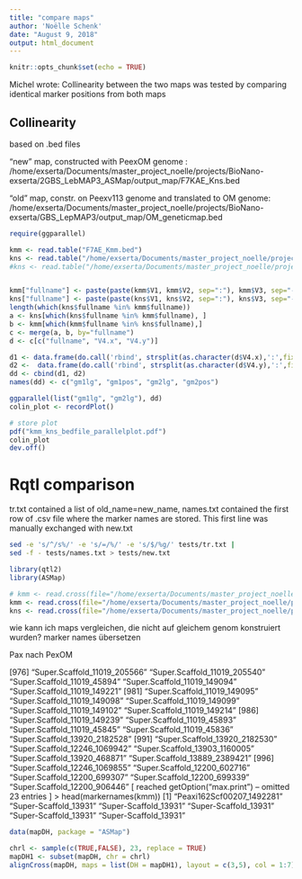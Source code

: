 ```yaml
---
title: "compare maps"
author: 'Noëlle Schenk'
date: "August 9, 2018"
output: html_document
---
```


```r
knitr::opts_chunk$set(echo = TRUE)
```

Michel wrote:
Collinearity between the two maps was tested by comparing identical marker positions from both maps

## Collinearity
based on .bed files

"new" map, constructed with PeexOM genome : /home/exserta/Documents/master_project_noelle/projects/BioNano-exserta/2GBS_LebMAP3_ASMap/output_map/F7KAE_Kns.bed

"old" map, constr. on Peexv113 genome and translated to OM genome: /home/exserta/Documents/master_project_noelle/projects/BioNano-exserta/GBS_LepMAP3/output_map/OM_geneticmap.bed
```r
require(ggparallel)
```


```r
kmm <- read.table("F7AE_Kmm.bed")
kns <- read.table("/home/exserta/Documents/master_project_noelle/projects/BioNano-exserta/2GBS_LebMAP3_ASMap/output_map/F7KAE_Kns.bed")
#kns <- read.table("/home/exserta/Documents/master_project_noelle/projects/BioNano-exserta/GBS_LepMAP3/output_map/OM_geneticmap.bed")


kmm["fullname"] <- paste(paste(kmm$V1, kmm$V2, sep=":"), kmm$V3, sep="-")
kns["fullname"] <- paste(paste(kns$V1, kns$V2, sep=":"), kns$V3, sep="-")
length(which(kns$fullname %in% kmm$fullname))
a <- kns[which(kns$fullname %in% kmm$fullname), ]
b <- kmm[which(kmm$fullname %in% kns$fullname),]
c <- merge(a, b, by="fullname")
d <- c[c("fullname", "V4.x", "V4.y")]

d1 <- data.frame(do.call('rbind', strsplit(as.character(d$V4.x),':',fixed=TRUE)))
d2 <-  data.frame(do.call('rbind', strsplit(as.character(d$V4.y),':',fixed=TRUE)))
dd <- cbind(d1, d2)
names(dd) <- c("gm1lg", "gm1pos", "gm2lg", "gm2pos")

ggparallel(list("gm1lg", "gm2lg"), dd)
colin_plot <- recordPlot()
```
```r
# store plot
pdf("kmm_kns_bedfile_parallelplot.pdf")
colin_plot
dev.off()
```


# Rqtl comparison
tr.txt contained a list of old_name=new_name, names.txt contained the first row of .csv file where the marker names are stored. This first line was manually exchanged with new.txt
```bash
sed -e 's/^/s%/' -e 's/=/%/' -e 's/$/%g/' tests/tr.txt |
sed -f - tests/names.txt > tests/new.txt
```

```r
library(qtl2)
library(ASMap)
```
```r
# kmm <- read.cross(file="/home/exserta/Documents/master_project_noelle/data/kmm_geneticmap/F7_V3.map.csv", format="csv")
kmm <- read.cross(file="/home/exserta/Documents/master_project_noelle/projects/BioNano-exserta/kns_to_kmm_geneticmaps/tests/new.csv", format="csv")
kns <- read.cross(file="/home/exserta/Documents/master_project_noelle/projects/BioNano-exserta/2GBS_LebMAP3_ASMap/results/geneticmap2.csv", format="csv")

```


wie kann ich maps vergleichen, die nicht auf gleichem genom konstruiert wurden?
marker names übersetzen


Pax nach PexOM


 [976] "Super.Scaffold_11019_205566"  "Super.Scaffold_11019_205540"  "Super.Scaffold_11019_45894"   "Super.Scaffold_11019_149094"  "Super.Scaffold_11019_149221" 
 [981] "Super.Scaffold_11019_149095"  "Super.Scaffold_11019_149098"  "Super.Scaffold_11019_149099"  "Super.Scaffold_11019_149102"  "Super.Scaffold_11019_149214" 
 [986] "Super.Scaffold_11019_149239"  "Super.Scaffold_11019_45893"   "Super.Scaffold_11019_45845"   "Super.Scaffold_11019_45836"   "Super.Scaffold_13920_2182528"
 [991] "Super.Scaffold_13920_2182530" "Super.Scaffold_12246_1069942" "Super.Scaffold_13903_1160005" "Super.Scaffold_13920_468871"  "Super.Scaffold_13889_2389421"
 [996] "Super.Scaffold_12246_1069855" "Super.Scaffold_12200_602716"  "Super.Scaffold_12200_699307"  "Super.Scaffold_12200_699339"  "Super.Scaffold_12200_906446" 
 [ reached getOption("max.print") -- omitted 23 entries ]
> head(markernames(kmm))
[1] "Peaxi162Scf00207_1492281" "Super-Scaffold_13931"     "Super-Scaffold_13931"     "Super-Scaffold_13931"     "Super-Scaffold_13931"     "Super-Scaffold_13931" 

```r
data(mapDH, package = "ASMap")

chrl <- sample(c(TRUE,FALSE), 23, replace = TRUE)
mapDH1 <- subset(mapDH, chr = chrl)
alignCross(mapDH, maps = list(DH = mapDH1), layout = c(3,5), col = 1:7)

```


